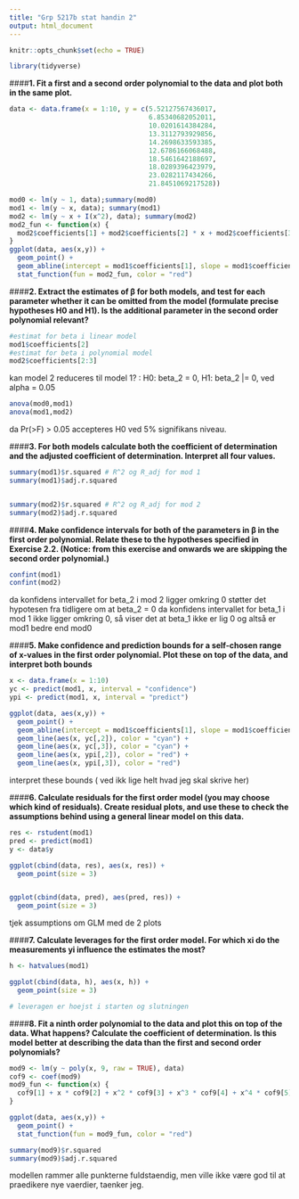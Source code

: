 ```yaml
---
title: "Grp 5217b stat handin 2"
output: html_document
---
```


```r
knitr::opts_chunk$set(echo = TRUE)

library(tidyverse)

```

####**1. Fit a first and a second order polynomial to the data and plot both in the same plot.**

```r
data <- data.frame(x = 1:10, y = c(5.52127567436017,
                                   6.85340682052011,
                                   10.0201614384284,
                                   13.3112793929856,
                                   14.2698633593385,
                                   12.6786166068488,
                                   18.5461642188697,
                                   18.0289396423979,
                                   23.0282117434266,
                                   21.8451069217528))

mod0 <- lm(y ~ 1, data);summary(mod0)
mod1 <- lm(y ~ x, data); summary(mod1)
mod2 <- lm(y ~ x + I(x^2), data); summary(mod2)
mod2_fun <- function(x) {
  mod2$coefficients[1] + mod2$coefficients[2] * x + mod2$coefficients[3] * x^2
}
ggplot(data, aes(x,y)) +
  geom_point() +
  geom_abline(intercept = mod1$coefficients[1], slope = mod1$coefficients[2], color = "blue") +
  stat_function(fun = mod2_fun, color = "red")

```

####**2. Extract the estimates of β for both models, and test for each parameter whether it can
be omitted from the model (formulate precise hypotheses H0 and H1). Is the additional
parameter in the second order polynomial relevant?** 
```r
#estimat for beta i linear model
mod1$coefficients[2]
#estimat for beta i polynomial model
mod2$coefficients[2:3]
```

kan model 2 reduceres til model 1? : H0: beta_2 = 0, H1: beta_2 |= 0, ved alpha = 0.05

```r
anova(mod0,mod1)
anova(mod1,mod2)
```

da Pr(>F) > 0.05 accepteres H0 ved 5% signifikans niveau.

####**3. For both models calculate both the coefficient of determination and the adjusted coefficient
of determination. Interpret all four values.** 


```r
summary(mod1)$r.squared # R^2 og R_adj for mod 1
summary(mod1)$adj.r.squared


summary(mod2)$r.squared # R^2 og R_adj for mod 2
summary(mod2)$adj.r.squared
```

####**4. Make confidence intervals for both of the parameters in β in the first order polynomial.
Relate these to the hypotheses specified in Exercise 2.2. (Notice: from this exercise and
onwards we are skipping the second order polynomial.)**
```r
confint(mod1)
confint(mod2)
```


da konfidens intervallet for beta_2 i mod 2 ligger omkring 0 støtter det hypotesen fra tidligere om at beta_2 = 0
da konfidens intervallet for beta_1 i mod 1 ikke ligger omkring 0, så viser det at beta_1 ikke er lig 0 og altså er mod1 bedre end mod0

####**5. Make confidence and prediction bounds for a self-chosen range of x-values in the first order
polynomial. Plot these on top of the data, and interpret both bounds**

```r
x <- data.frame(x = 1:10)
yc <- predict(mod1, x, interval = "confidence")
ypi <- predict(mod1, x, interval = "predict")

ggplot(data, aes(x,y)) +
  geom_point() +
  geom_abline(intercept = mod1$coefficients[1], slope = mod1$coefficients[2], color = "blue") +
  geom_line(aes(x, yc[,2]), color = "cyan") +
  geom_line(aes(x, yc[,3]), color = "cyan") +
  geom_line(aes(x, ypi[,2]), color = "red") +
  geom_line(aes(x, ypi[,3]), color = "red")
```

interpret these bounds ( ved ikk lige helt hvad jeg skal skrive her)

####**6. Calculate residuals for the first order model (you may choose which kind of residuals).
Create residual plots, and use these to check the assumptions behind using a general linear
model on this data.**

```r
res <- rstudent(mod1)
pred <- predict(mod1)
y <- data$y

ggplot(cbind(data, res), aes(x, res)) +
  geom_point(size = 3)


ggplot(cbind(data, pred), aes(pred, res)) +
  geom_point(size = 3)

```

tjek assumptions om GLM med de 2 plots

####**7. Calculate leverages for the first order model. For which xi do the measurements yi
influence the estimates the most?**

```r
h <- hatvalues(mod1)

ggplot(cbind(data, h), aes(x, h)) + 
  geom_point(size = 3)

# leveragen er hoejst i starten og slutningen
```
####**8. Fit a ninth order polynomial to the data and plot this on top of the data. What happens?
Calculate the coefficient of determination. Is this model better at describing the data than
the first and second order polynomials?**

```r
mod9 <- lm(y ~ poly(x, 9, raw = TRUE), data)
cof9 <- coef(mod9)
mod9_fun <- function(x) {
  cof9[1] + x * cof9[2] + x^2 * cof9[3] + x^3 * cof9[4] + x^4 * cof9[5] + x^5 * cof9[6]+   x^6 * cof9[7] + x^7 * cof9[8] + x^8 * cof9[9] + x^9 * cof9[10]
}

ggplot(data, aes(x,y)) +
  geom_point() +
  stat_function(fun = mod9_fun, color = "red")

summary(mod9)$r.squared
summary(mod9)$adj.r.squared
```



modellen rammer alle punkterne fuldstaendig, men ville ikke være god til at praedikere nye vaerdier, taenker jeg.




